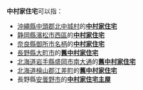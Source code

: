 '''中村家住宅'''可以指：
*[[沖繩縣|沖繩縣]][[中頭郡|中頭郡]][[北中城村|北中城村]]的'''[[中村家住宅_(沖繩縣)|中村家住宅]]'''
*[[静岡縣|静岡縣]][[濱松市|濱松市]][[西區_(濱松市)|西區]]的'''[[中村家住宅_(静岡縣)|中村家住宅]]'''
*[[奈良縣|奈良縣]][[御所市|御所市]][[名柄|名柄]]的'''[[中村家住宅_(奈良縣)|中村家住宅]]'''
*[[長野縣|長野縣]][[大町市|大町市]]的'''[[舊中村家住宅_(長野縣)|舊中村家住宅]]'''
*[[北海道|北海道]][[岩手縣|岩手縣]][[盛岡市|盛岡市]][[南大通|南大通]]的'''[[舊中村家住宅_(岩手縣)|舊中村家住宅]]'''
*[[北海道|北海道]][[檜山郡|檜山郡]][[江差町|江差町]]的'''[[舊中村家住宅_(檜山郡)|舊中村家住宅]]'''
*長野縣[[安曇野市|安曇野市]]的'''[[中村家住宅主屋|中村家住宅主屋]]'''
{{消歧義|cat=五字地名消歧义}}